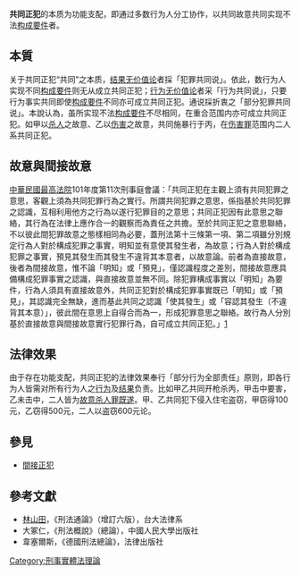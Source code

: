 {{legal}}
'''共同正犯'''的本质为功能支配，即通过多数行为人分工协作，以共同故意共同实现不法[[构成要件|构成要件]]者。

==本質==
关于共同正犯“共同”之本质，[[结果无价值论|结果无价值论]]者採「犯罪共同说」。依此，数行为人实现不同[[构成要件|构成要件]]则无从成立共同正犯；[[行为无价值论|行为无价值论]]者采「行为共同说」，只要行为事实共同即使[[构成要件|构成要件]]不同亦可成立共同正犯。通说採折衷之「部分犯罪共同说」。本說认為，虽所实现不法[[构成要件|构成要件]]不尽相同，在重合范围内亦可成立共同正犯。如甲以[[杀人|杀人]]之故意、乙以[[伤害|伤害]]之故意，共同施暴行于丙，在[[伤害罪|伤害罪]]范围内二人系共同正犯。

==故意與間接故意==
[[中華民國最高法院|中華民國最高法院]]101年度第11次刑事庭會議：「共同正犯在主觀上須有共同犯罪之意思，客觀上須為共同犯罪行為之實行。所謂共同犯罪之意思，係指基於共同犯罪之認識，互相利用他方之行為以遂行犯罪目的之意思；共同正犯因有此意思之聯絡，其行為在法律上應作合一的觀察而為責任之共擔。至於共同正犯之意思聯絡，不以彼此間犯罪故意之態樣相同為必要，蓋刑法第十三條第一項、第二項雖分別規定行為人對於構成犯罪之事實，明知並有意使其發生者，為故意；行為人對於構成犯罪之事實，預見其發生而其發生不違背其本意者，以故意論。前者為直接故意，後者為間接故意，惟不論「明知」或「預見」，僅認識程度之差別，間接故意應具備構成犯罪事實之認識，與直接故意並無不同。除犯罪構成事實以「明知」為要件，行為人須具有直接故意外，共同正犯對於構成犯罪事實既已「明知」或「預見」，其認識完全無缺，進而基此共同之認識「使其發生」或「容認其發生（不違背其本意）」，彼此間在意思上自得合而為一，形成犯罪意思之聯絡。故行為人分別基於直接故意與間接故意實行犯罪行為，自可成立共同正犯。」[http://jirs.judicial.gov.tw/FINT/PrintFInt04.asp?hir=all&N0=&sel_jword=&N1=&N2=&Y1=&M1=&D1=&Y2=&M2=&D2=&kt=&kw=%A6@%A6P%A5%BF%A5%C7%A6b%A5D%C6%5B%A4W%B6%B7&keyword=%A6@%A6P%A5%BF%A5%C7%A6b%A5D%C6%5B%A4W%B6%B7&sdate=&edate=&ktitle=&lc1=&lc2=&lc3=&hi=all&EXEC=%ACd++%B8%DF&datatype=dtype&typeid=B&recordNo=1]{{Dead link|date=2019年11月 |bot=InternetArchiveBot |fix-attempted=yes }}

==法律效果==
由于存在功能支配，共同正犯的法律效果奉行「部分行为全部责任」原则，即各行为人皆需对所有行为人之[[行为|行为]]及[[结果|结果]]负责。比如甲乙共同开枪杀丙，甲击中要害，乙未击中，二人皆为[[故意|故意]][[杀人罪|杀人罪]][[既遂|既遂]]。甲、乙共同犯下侵入住宅盗窃，甲窃得100元，乙窃得500元，二人以盗窃600元论。

==參見==
*[[間接正犯|間接正犯]]

==參考文獻==
{{refbegin}}
*[[林山田|林山田]]，《刑法通論》（增訂六版），台大法律系 
*大冢仁，《刑法概說》（總論），中國人民大學出版社 
*韋塞爾斯，《德國刑法總論》，法律出版社
{{refend}}

[[Category:刑事實體法理論|Category:刑事實體法理論]]